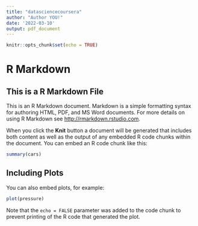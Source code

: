 ```yaml
---
title: "datasciencecoursera"
author: "Author YOU!"
date: '2022-03-10'
output: pdf_document
---
```


```r
knitr::opts_chunk$set(echo = TRUE)
```

# R Markdown
## This is a R Markdown File

This is an R Markdown document. Markdown is a simple formatting syntax for authoring HTML, PDF, and MS Word documents. For more details on using R Markdown see <http://rmarkdown.rstudio.com>.

When you click the **Knit** button a document will be generated that includes both content as well as the output of any embedded R code chunks within the document. You can embed an R code chunk like this:

```r
summary(cars)
```

## Including Plots

You can also embed plots, for example:

```r
plot(pressure)
```

Note that the `echo = FALSE` parameter was added to the code chunk to prevent printing of the R code that generated the plot.
